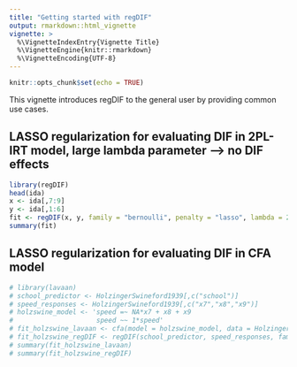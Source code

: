```yaml
---
title: "Getting started with regDIF"
output: rmarkdown::html_vignette
vignette: >
  %\VignetteIndexEntry{Vignette Title}
  %\VignetteEngine{knitr::rmarkdown}
  %\VignetteEncoding{UTF-8}
---
```


```r
knitr::opts_chunk$set(echo = TRUE)
```

This vignette introduces regDIF to the general user by providing common use cases.

## LASSO regularization for evaluating DIF in 2PL-IRT model, large lambda parameter --> no DIF effects
```r
library(regDIF)
head(ida)
x <- ida[,7:9]
y <- ida[,1:6]
fit <- regDIF(x, y, family = "bernoulli", penalty = "lasso", lambda = 2)
summary(fit)
```

## LASSO regularization for evaluating DIF in CFA model
```r
# library(lavaan)
# school_predictor <- HolzingerSwineford1939[,c("school")]
# speed_responses <- HolzingerSwineford1939[,c("x7","x8","x9")]
# holzswine_model <- 'speed =~ NA*x7 + x8 + x9
#                     speed ~~ 1*speed'
# fit_holzswine_lavaan <- cfa(model = holzswine_model, data = HolzingerSwineford1939, group = "school")
# fit_holzswine_regDIF <- regDIF(school_predictor, speed_responses, family = "gaussian", penalty = "lasso", lambda = 2)
# summary(fit_holzswine_lavaan)
# summary(fit_holzswine_regDIF)
```


